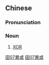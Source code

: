 {{also|异或}}
==Chinese==
{{zh-forms|s=异或}}

===Pronunciation===
{{zh-pron
|m=yìhuò
|cat=n
}}

===Noun===
{{zh-noun}}

# {{lb|zh|logic}} [[XOR]]

[[Category:zh:Computing|田07異或]]
[[Category:zh:Logic|田07異或]]